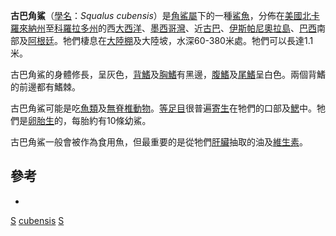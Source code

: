 {{Speciesbox 
| status = DD 
| status_system = IUCN3.1
| status_ref = <ref name=iucn>Monzini, J. (2006). ''Squalus cubensis''. The IUCN Red List of Threatened Species {{doi|10.2305/IUCN.UK.2006.RLTS.T61416A12476876.en}}</ref>
| taxon = Squalus cubensis
| authority = [[Luis_Howell-Rivero|Howell-Rivero]], 1936
| image = Cuban_dogfish_312.jpg
| species = cubensis
| range_map = Squalus cubensis distmap.png
}}

'''古巴角鯊'''（[[學名|學名]]：''Squalus cubensis''）是[[角鯊屬|角鯊屬]]下的一種[[鯊魚|鯊魚]]，分佈在[[美國|美國]][[北卡羅來納州|北卡羅來納州]]至[[科羅拉多州|科羅拉多州]]的西[[大西洋|大西洋]]、[[墨西哥灣|墨西哥灣]]、近[[古巴|古巴]]、[[伊斯帕尼奧拉島|伊斯帕尼奧拉島]]、[[巴西|巴西]]南部及[[阿根廷|阿根廷]]。牠們棲息在[[大陸棚|大陸棚]]及大陸坡，水深60-380米處。牠們可以長達1.1米。

古巴角鯊的身體修長，呈灰色，[[背鰭|背鰭]]及[[胸鰭|胸鰭]]有黑邊，[[腹鰭|腹鰭]]及[[尾鰭|尾鰭]]呈白色。兩個背鰭的前邊都有鰭棘。

古巴角鯊可能是吃[[魚類|魚類]]及[[無脊椎動物|無脊椎動物]]。[[等足目|等足目]]很普遍[[寄生|寄生]]在牠們的口部及[[鰓|鰓]]中。牠們是[[卵胎生|卵胎生]]的，每胎約有10條幼鯊。

古巴角鯊一般會被作為食用魚，但最重要的是從牠們[[肝臟|肝臟]]抽取的油及[[維生素|維生素]]。

==參考==
{{reflist}}
* {{FishBase_species| genus = Squalus | species = cubensis | month = 9| year = 2006}}

{{Taxonbar|from=Q994645}}

[[Category:IUCN红色名录数据缺乏物种|S]]
[[Category:角鯊屬|cubensis]]
[[Category:1936年描述的鱼类|S]]
